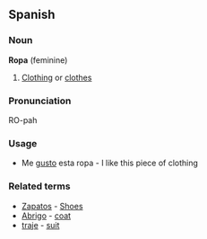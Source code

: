 ==Spanish==
===Noun===

'''Ropa''' (feminine)

#[[Clothing]] or [[clothes]]

===Pronunciation===

RO-pah

===Usage===

*Me [[gustar|gusto]] esta ropa - I like this piece of clothing

===Related terms===

*[[zapato|Zapatos]] - [[Shoes]]
*[[Abrigo]] - [[coat]]
*[[traje]] - [[suit]]